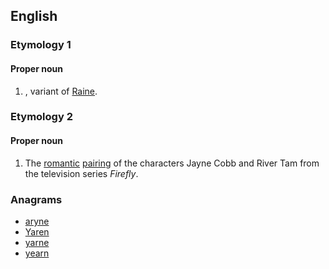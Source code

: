==English==

===Etymology 1===

====Proper noun====
{{en-proper noun}}

# {{surname|from=given names|dot=}}, variant of [[Raine]].

===Etymology 2===
{{blend|River|Jayne|lang=en}}

====Proper noun====
{{en-proper noun}}

# {{cx|fandom slang|lang=en}} The [[romantic]] [[pairing]] of the characters Jayne Cobb and River Tam from the television series ''Firefly''.

===Anagrams===
* [[aryne#English|aryne]]
* [[Yaren#English|Yaren]]
* [[yarne#English|yarne]]
* [[yearn#English|yearn]]